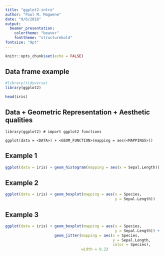 ```yaml
---
title: "ggplot2-intro"
author: "Paul M. Magwene"
date: "9/6/2018"
output: 
  beamer_presentation:
    colortheme: "beaver"
    fonttheme: "structurebold"
fontsize: "9pt" 
---
```


```r
knitr::opts_chunk$set(echo = FALSE)
```

## Data frame example

```r
#library(tidyverse)
library(ggplot2)
```


```r
head(iris)
```

## Data + Geometric Representation + Aesthetic qualities

```
library(ggplot2) # import ggplot2 functions

ggplot(data = <DATA>) + <GEOM_FUNCTION>(mapping = aes(<MAPPINGS>))

```

## Example 1

```r
ggplot(data = iris) + geom_histogram(mapping = aes(x = Sepal.Length))
```

## Example 2

```r
ggplot(data = iris) + geom_boxplot(mapping = aes(x = Species,
                                                 y = Sepal.Length))
```


## Example 3

```r
ggplot(data = iris) + geom_boxplot(mapping = aes(x = Species,
                                                 y = Sepal.Length)) +
                      geom_jitter(mapping = aes(x = Species,
                                                y = Sepal.Length,
                                                color = Species),
                                  width = 0.2)
                                  
```
